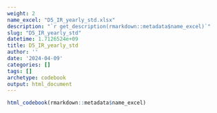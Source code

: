 ```yaml
---
weight: 2
name_excel: "D5_IR_yearly_std.xlsx"
description: "`r get_description(rmarkdown::metadata$name_excel)`"
slug: "D5_IR_yearly_std"
datetime: 1.7126524e+09
title: D5_IR_yearly_std
author: ''
date: '2024-04-09'
categories: []
tags: []
archetype: codebook
output: html_document
---
```


```r
html_codebook(rmarkdown::metadata$name_excel)
```
